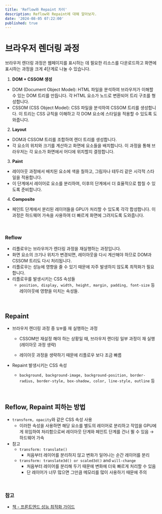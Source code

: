 ```yaml
---
title: 'Reflow와 Repaint 차이'
description: Reflow와 Repaint에 대해 알아보자.
date: '2024-08-05 07:22:00'
published: true
---
```


# 브라우저 렌더링 과정

브라우저 렌더링 과정은 웹페이지를 표시하는 데 필요한 리소스를 다운로드하고 화면에 표시하는 과정을 크게 4단계로 나눌 수 있습니다.

1. **DOM + CSSOM 생성**

- DOM (Document Object Model): HTML 파일을 분석하여 브라우저가 이해할 수 있는 DOM 트리를 만듭니다. 각 HTML 요소가 노드로 변환되어 트리 구조를 형성합니다.
- CSSOM (CSS Object Model): CSS 파일을 분석하여 CSSOM 트리를 생성합니다. 이 트리는 CSS 규칙을 이해하고 각 DOM 요소에 스타일을 적용할 수 있도록 도와줍니다.

2. **Layout**

- DOM과 CSSOM 트리를 조합하여 렌더 트리를 생성합니다.
- 각 요소의 위치와 크기를 계산하고 화면에 요소들을 배치합니다. 이 과정을 통해 브라우저는 각 요소가 화면에서 어디에 위치할지 결정합니다.

3. **Paint**

- 레이아웃 과정에서 배치된 요소에 색을 칠하고, 그림자나 테두리 같은 시각적 스타일을 적용합니다.
- 이 단계에서 레이어로 요소를 분리하여, 이후의 단계에서 더 효율적으로 합칠 수 있도록 준비합니다.

4. **Composite**

- 페인트 단계에서 분리된 레이어들을 GPU가 처리할 수 있도록 각각 합성합니다. 이 과정은 하드웨어 가속을 사용하여 더 빠르게 화면에 그려지도록 도와줍니다.

<br />

### Reflow

- 리플로우는 브라우저가 렌더링 과정을 재실행하는 과정입니다.
- 화면 요소의 크기나 위치가 변경되면, 레이아웃을 다시 계산해야 하므로 DOM과 CSSOM 트리도 다시 처리됩니다.
- 리플로우는 성능에 영향을 줄 수 있기 때문에 자주 발생하지 않도록 최적화가 필요합니다.
- 리플로우를 발생시키는 CSS 속성들
  - `position, display, width, height, margin, padding, font-size` 등 레이아웃에 영향을 미치는 속성들.

<br />

## Repaint

- 브라우저 렌더링 과정 중 `일부`를 재 실행하는 과정

  - CSSOM만 재설정 해야 하는 상황일 때, 브라우저 랜더링 일부 과정이 재 실행(레이아웃 과정 생략)

  - 레이아웃 과정을 생략하기 때문에 리플로우 보다 조금 빠름

- Repaint 발생시키는 CSS 속성
  - `background, background-image, background-position, border-radius, border-style, box-shadow, color, line-style, outline` 등

<br />

## Reflow, Repaint 피하는 방법

- `transform, opacity`와 같은 CSS 속성 사용
  - 이러한 속성을 사용하면 해당 요소를 별도의 레이어로 분리하고 작업을 GPU에게 위임하여 처리함으로써 레이아웃 단계와 페인트 단계를 건너 뛸 수 있음 → 하드웨어 가속
- 참고
  - `transform: translate()`
    - 처음부터 레이어를 분리하지 않고 변화가 일어나는 순간 레이어를 분리
  - `transform: translate3d() or scaled3d()` and `will-change`
    - 처음부터 레이어를 분리해 두기 때문에 변화에 더욱 빠르게 처리할 수 있음
    - 단 레이어가 너무 많으면 그만큼 메모리를 많이 사용하기 때문에 주의

<br />

### 참고

- [책 - 프론트엔드 성능 최적화 가이드](https://product.kyobobook.co.kr/detail/S000200178292?utm_source=google&utm_medium=cpc&utm_campaign=googleSearch&gt_network=g&gt_keyword=&gt_target_id=aud-901091942354:dsa-435935280379&gt_campaign_id=9979905549&gt_adgroup_id=132556570510&gclid=Cj0KCQjw7PCjBhDwARIsANo7CglhTltoHznK7vMGKndqxx8dhWe4eeyj3wbqyiz3MaqZ4V8EEYQ8rRAaAjRDEALw_wcB)
